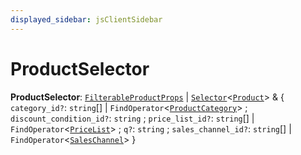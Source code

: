 ```yaml
---
displayed_sidebar: jsClientSidebar
---
```



# ProductSelector

 **ProductSelector**: [`FilterableProductProps`](../classes/internal.FilterableProductProps.mdx) \| [`Selector`](internal.internal.Selector.mdx)<[`Product`](../classes/internal.Product.mdx)\> & { `category_id?`: `string`[] \| `FindOperator`<[`ProductCategory`](../classes/internal.ProductCategory.mdx)\> ; `discount_condition_id?`: `string` ; `price_list_id?`: `string`[] \| `FindOperator`<[`PriceList`](../classes/internal.PriceList.mdx)\> ; `q?`: `string` ; `sales_channel_id?`: `string`[] \| `FindOperator`<[`SalesChannel`](../classes/internal.SalesChannel.mdx)\>  }
